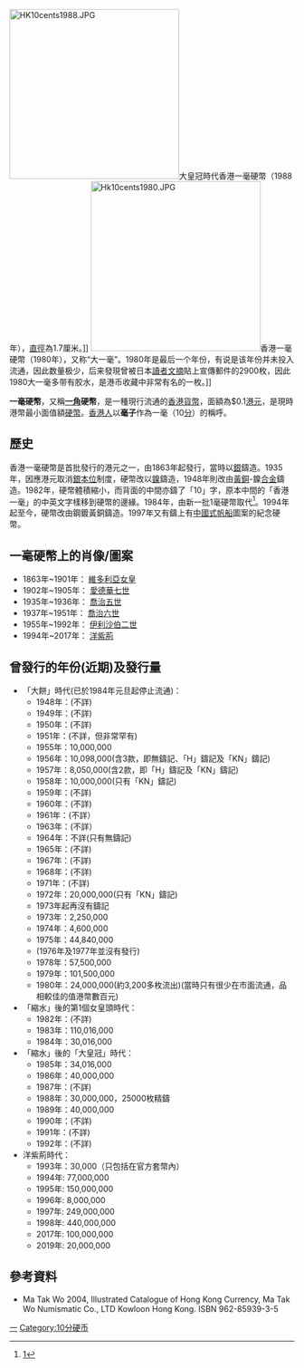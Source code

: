 {{更新|time=2019-02-07T14:41:36+00:00}}
{{NoteTA
|G1=PoliticiansUK
|G2=Unit
}}
{{Infobox coin
|国家 = 香港
|面额 = 壹毫硬幣
|价值 = 0.10
|单位 = [[港元|港元]]
|背面图案 = 洋紫荊
}}
[[File:HK10cents1988.JPG|300px]]大皇冠時代香港一毫硬幣（1988年），[[直徑|直徑]]為1.7厘米。]]
[[File:Hk10cents1980.JPG|300px]]香港一毫硬幣（1980年），又称“大一毫”。1980年是最后一个年份，有说是该年份并未投入流通，因此数量极少，后来發現曾被日本[[讀者文摘|讀者文摘]]貼上宣傳郵件的2900枚，因此1980大一毫多带有胶水，是港币收藏中非常有名的一枚。]]

'''一毫硬幣'''，又稱'''[[角_(貨幣)|一角]]硬幣'''，是一種現行流通的[[香港貨幣|香港貨幣]]，面額為$0.1[[港元|港元]]，是現時港幣最小面值額[[硬幣|硬幣]]。[[香港人|香港人]]以'''毫子'''作為一毫（10[[分_(貨幣)|分]]）的稱呼。

==歷史==
香港一毫硬幣是首批發行的港元之一，由1863年起發行，當時以[[銀|銀]]鑄造。1935年，因應港元取消[[銀本位|銀本位]]制度，硬幣改以[[鎳|鎳]]鑄造，1948年則改由[[黃銅|黃銅]]-鎳[[合金|合金]]鑄造。1982年，硬幣體積縮小，而背面的中間亦鑄了「10」字，原本中間的「香港一毫」的中英文字樣移到硬幣的邊緣。1984年，由新一批1毫硬幣取代<ref>[https://web.archive.org/web/20150924024025/http://www.grs.gov.hk/PRO/srch/english/imgdisplay.jsp?RecordKey=1000016671&s=HKPRO_Archive_web%5D%3C%2Fsup%3E%EF%BC%8C%E4%B8%80%E7%9B%B4%E6%B5%81%E9%80%9A%E8%87%B3%E4%BB%8A]</ref>。1994年起至今，硬幣改由鋼鍍黃銅鑄造。1997年又有鑄上有[[中國式帆船|中國式帆船]]圖案的紀念硬幣。

==一毫硬幣上的肖像/圖案==

*1863年~1901年： [[維多利亞女皇|維多利亞女皇]]
*1902年~1905年： [[愛德華七世|愛德華七世]]
*1935年~1936年： [[喬治五世|喬治五世]]
*1937年~1951年： [[喬治六世|喬治六世]]
*1955年~1992年： [[伊利沙伯二世|伊利沙伯二世]]
*1994年~2017年： [[洋紫荊|洋紫荊]]

==曾發行的年份(近期)及發行量==
*「大餅」時代(已於1984年元旦起停止流通)：
**1948年：(不詳)
**1949年：(不詳)
**1950年：(不詳)
**1951年：(不詳，但非常罕有)
**1955年：10,000,000
**1956年：10,098,000(含3款，即無鑄記、「H」鑄記及「KN」鑄記)
**1957年：8,050,000(含2款，即「H」鑄記及「KN」鑄記)
**1958年：10,000,000(只有「KN」鑄記)
**1959年：(不詳)
**1960年：(不詳)
**1961年：(不詳）
**1963年：(不詳）
**1964年：不詳(只有無鑄記)
**1965年：(不詳)
**1967年：(不詳)
**1968年：(不詳)
**1971年：(不詳)
**1972年：20,000,000(只有「KN」鑄記)
**1973年起再沒有鑄記
**1973年：2,250,000
**1974年：4,600,000
**1975年：44,840,000
**(1976年及1977年並沒有發行)
**1978年：57,500,000
**1979年：101,500,000
**1980年：24,000,000(約3,200多枚流出)(當時只有很少在市面流通，品相較佳的值港幣數百元)
*「縮水」後的第1個女皇頭時代：
**1982年：(不詳)
**1983年：110,016,000
**1984年：30,016,000
*「縮水」後的「大皇冠」時代：
**1985年：34,016,000
**1986年：40,000,000
**1987年：(不詳)
**1988年：30,000,000，25000枚精鑄
**1989年：40,000,000
**1990年：(不詳)
**1991年：(不詳)
**1992年：(不詳)
*洋紫荊時代：
**1993年：30,000（只包括在官方套幣內）
**1994年: 77,000,000
**1995年: 150,000,000
**1996年: 8,000,000
**1997年: 249,000,000
**1998年: 440,000,000
**2017年: 100,000,000
**2019年: 20,000,000

==參考資料==
*Ma Tak Wo 2004, Illustrated Catalogue of Hong Kong Currency, Ma Tak Wo Numismatic Co., LTD Kowloon Hong Kong. ISBN 962-85939-3-5
{{香港貨幣}}

[[Category:香港硬幣|一]]
[[Category:10分硬币|Category:10分硬币]]